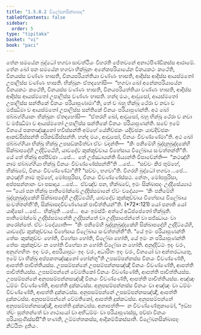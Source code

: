 ```yaml
---
title: "1.5.8.2 විලේඛනසික්ඛාපද"
tableOfContents: false
sidebar:
  order: 5
type: "tipitaka"
basket: "vi"
book: "paci"
---
```



<DynamicBreadcrumb />

<Division number="438" book="paci">

<Paragraph number="1318" book="paci">
තේන සමයේන බුද්ධෝ භගවා සාවත්ථියං විහරති ජේතවනේ අනාථපිණ්ඩිකස්ස ආරාමේ. තේන ඛෝ පන සමයේන භගවා භික්ඛූනං අනේකපරියායේන විනයකථං කථේති, විනයස්ස වණ්ණං භාසති, විනයපරියත්තියා වණ්ණං භාසති, ආදිස්ස ආදිස්ස ආයස්මතෝ උපාලිස්ස වණ්ණං භාසති. භික්ඛූනං ඒතදහෝසි—  “භගවා ඛෝ අනේකපරියායේන විනයකථං කථේති, විනයස්ස වණ්ණං භාසති, විනයපරියත්තියා වණ්ණං භාසති, ආදිස්ස ආදිස්ස ආයස්මතෝ උපාලිස්ස වණ්ණං භාසති. හන්ද මයං, ආවුසෝ, ආයස්මතෝ උපාලිස්ස සන්තිකේ විනයං පරියාපුණාමා”ති, තේ ච බහූ භික්ඛූ ථේරා ච නවා ච මජ්ඣිමා ච ආයස්මතෝ උපාලිස්ස සන්තිකේ විනයං පරියාපුණන්ති.
</Paragraph>

<Paragraph number="1319" book="paci">
අථ ඛෝ ඡබ්බග්ගියානං භික්ඛූනං ඒතදහෝසි—  “ඒතරහි ඛෝ, ආවුසෝ, බහූ භික්ඛූ ථේරා ච නවා ච මජ්ඣිමා ච ආයස්මතෝ උපාලිස්ස සන්තිකේ විනයං පරියාපුණන්ති. සචේ ඉමේ විනයේ පකතඤ්ඤුනෝ භවිස්සන්ති අම්හේ යේනිච්ඡකං යදිච්ඡකං යාවදිච්ඡකං ආකඩ්ඪිස්සන්ති පරිකඩ්ඪිස්සන්ති. හන්ද මයං, ආවුසෝ, විනයං විවණ්ණේමා”ති. අථ ඛෝ ඡබ්බග්ගියා භික්ඛූ භික්ඛූ උපසඞ්කමිත්වා ඒවං වදන්ති—  “කිං පනිමේහි ඛුද්දානුඛුද්දකේහි සික්ඛාපදේහි උද්දිට්ඨේහි, යාවදේව කුක්කුච්චාය විහේසාය විලේඛාය සංවත්තන්තී”ති.
</Paragraph>

<Paragraph number="1320" book="paci">
යේ තේ භික්ඛූ අප්පිච්ඡා …පේ…  තේ උජ්ඣායන්ති ඛිය්‍යන්ති විපාචේන්ති—  “කථඤ්හි නාම ඡබ්බග්ගියා භික්ඛූ විනයං විවණ්ණේස්සන්තී”ති …පේ…  “සච්චං කිර තුම්හේ, භික්ඛවේ, විනයං විවණ්ණේථා”ති? “සච්චං, භගවා”ති. විගරහි බුද්ධෝ භගවා …පේ…  කථඤ්හි නාම තුම්හේ, මෝඝපුරිසා, විනයං විවණ්ණේස්සථ. නේතං, මෝඝපුරිසා, අප්පසන්නානං වා පසාදාය …පේ…  ඒවඤ්ච පන, භික්ඛවේ, ඉමං සික්ඛාපදං උද්දිසේය්‍යාථ—
</Paragraph>

</Division>
<Division number="439" book="paci">

<Paragraph number="1321" book="paci">
<Emphasis>“යෝ පන භික්ඛු පාතිමෝක්ඛේ උද්දිස්සමානේ ඒවං වදේය්‍ය—  ‘කිං පනිමේහි ඛුද්දානුඛුද්දකේහි සික්ඛාපදේහි උද්දිට්ඨේහි, යාවදේව කුක්කුච්චාය විහේසාය විලේඛාය සංවත්තන්තී’ති, සික්ඛාපදවිවණ්ණකේ පාචිත්තියන්”</Emphasis>ති. (*72*:<Emphasis>121</Emphasis>)
</Paragraph>

</Division>
<Division number="440" book="paci">

<Paragraph number="1322" book="paci">
<Emphasis>යෝ පනා</Emphasis>ති යෝ යාදිසෝ …පේ…  <Emphasis>භික්ඛූ</Emphasis>ති …පේ…  අයං ඉමස්මිං අත්ථේ අධිප්පේතෝ භික්ඛූති.
</Paragraph>

<Paragraph number="1323" book="paci">
<Emphasis>පාතිමෝක්ඛේ උද්දිස්සමානේ</Emphasis>ති උද්දිසන්තේ වා උද්දිසාපේන්තේ වා සජ්ඣායං වා කරෝන්තේ.
</Paragraph>

<Paragraph number="1324" book="paci">
<Emphasis>ඒවං වදේය්‍යා</Emphasis>ති—  “කිං පනිමේහි ඛුද්දානුඛුද්දකේහි සික්ඛාපදේහි උද්දිට්ඨේහි, යාවදේව කුක්කුච්චාය විහේසාය විලේඛාය සංවත්තන්තී”ති. “යේ ඉමං පරියාපුණන්ති තේසං කුක්කුච්චං හෝති, විහේසා හෝති, විලේඛා හෝති, යේ ඉමං න පරියාපුණන්ති තේසං කුක්කුච්චං න හෝති විහේසා න හෝති විලේඛා න හෝති. අනුද්දිට්ඨං ඉදං වරං, අනුග්ගහිතං ඉදං වරං, අපරියාපුටං ඉදං වරං, අධාරිතං ඉදං වරං, විනයෝ වා අන්තරධායතු, ඉමේ වා භික්ඛූ අප්පකතඤ්ඤුනෝ හෝන්තූ”ති උපසම්පන්නස්ස විනයං විවණ්ණේති, ආපත්ති පාචිත්තියස්ස.
</Paragraph>

</Division>
<Division number="441" book="paci">

<Paragraph number="1325" book="paci">
උපසම්පන්නේ උපසම්පන්නසඤ්ඤී විනයං විවණ්ණේති, ආපත්ති පාචිත්තියස්ස. උපසම්පන්නේ වේමතිකෝ විනයං විවණ්ණේති, ආපත්ති පාචිත්තියස්ස. උපසම්පන්නේ අනුපසම්පන්නසඤ්ඤී විනයං විවණ්ණේති, ආපත්ති පාචිත්තියස්ස.
</Paragraph>

<Paragraph number="1326" book="paci">
අඤ්ඤං ධම්මං විවණ්ණේති, ආපත්ති දුක්කටස්ස. අනුපසම්පන්නස්ස විනයං වා අඤ්ඤං වා ධම්මං විවණ්ණේති, ආපත්ති දුක්කටස්ස. අනුපසම්පන්නේ උපසම්පන්නසඤ්ඤී, ආපත්ති දුක්කටස්ස. අනුපසම්පන්නේ වේමතිකෝ, ආපත්ති දුක්කටස්ස. අනුපසම්පන්නේ අනුපසම්පන්නසඤ්ඤී, ආපත්ති දුක්කටස්ස.
</Paragraph>

</Division>
<Division number="442" book="paci">

<Paragraph number="1327" book="paci">
අනාපත්ති—  න විවණ්ණේතුකාමෝ, “ඉඞ්ඝ ත්වං සුත්තන්තේ වා ගාථායෝ වා අභිධම්මං වා පරියාපුණස්සු, පච්ඡා විනයං පරියාපුණිස්සසී”ති භණති, උම්මත්තකස්ස, ආදිකම්මිකස්සාති.

</Paragraph>
</Division>

<Paragraph number="1328" type="center" book="paci">
විලේඛනසික්ඛාපදං නිට්ඨිතං දුතියං.
</Paragraph>